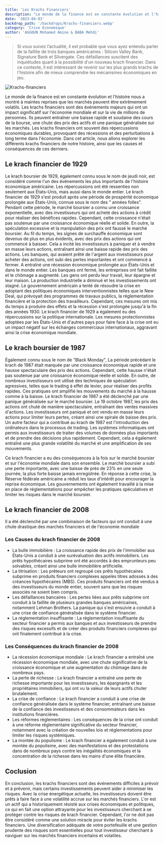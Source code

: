 ```yaml
---
title: 'Les Krachs Financiers'
description: "Le monde de la finance est en constante évolution et l'histoire nous a montré à maintes reprises que les marchés peuvent être extrêmement volatils. Les krachs financiers sont des événements majeurs qui ont un impact significatif sur l'économie mondiale et sur la vie de millions de personnes."
date: '2023-04-03'
backdrop_path: '/backdrops/Krachs-financiers.webp'
category: 'Crise Economique'
author: 'AGGOUN Mohamed Amine & BABA Mehdi'
---
```


>Si vous suivez l’actualité, il est probable que vous ayez entendu parler de la faillite de trois banques américaines : Silicon Valley Bank, Signature Bank et Silvergate. Ces défaillances suscitent des inquiétudes quant à la possibilité d'un nouveau krach financier. Dans ce contexte, il est intéressant de revenir sur les plus grands krachs de l'histoire afin de mieux comprendre les mécanismes économiques en jeu.

![Krachs-financiers](/backdrops/Krachs-financiers.webp)

Le monde de la finance est en constante évolution et l'histoire nous a montré à maintes reprises que les marchés peuvent être extrêmement volatils. Les krachs financiers sont des événements majeurs qui ont un impact significatif sur l'économie mondiale et sur la vie de millions de personnes. Ils peuvent entraîner une baisse rapide et soudaine des cours de la bourse, une chute des prix des actifs et une panique généralisée sur les marchés. Les krachs financiers ont souvent des répercussions économiques durables, provoquant des récessions et des perturbations à long terme dans l'économie. Dans cet article, nous allons explorer les différents krachs financiers de notre histoire, ainsi que les causes et conséquences de ces derniers.

## **Le krach financier de 1929**

Le krach boursier de 1929, également connu sous le nom de jeudi noir, est considéré comme l'un des événements les plus importants de l'histoire économique américaine. Les répercussions ont été ressenties non seulement aux États-Unis, mais aussi dans le monde entier.
Le krach financier de 1929 s'est produit après une période de prospérité économique prolongée aux États-Unis, connue sous le nom des " années folles". Pendant cette période, le marché boursier a connu une croissance exponentielle, avec des investisseurs qui ont acheté des actions à crédit pour réaliser des bénéfices rapides. Cependant, cette croissance n'était pas soutenue par une croissance économique réelle et solide. En outre, la spéculation excessive et la manipulation des prix ont faussé le marché boursier.
Au fil du temps, les signes de surchauffe économique sont devenus de plus en plus évidents, avec des prix des actions qui ont commencé à baisser. Cela a incité les investisseurs à paniquer et à vendre en masse leurs actions, entraînant ainsi une baisse rapide des prix des actions. Les banques, qui avaient prêté de l'argent aux investisseurs pour acheter des actions, ont subi des pertes importantes et ont commencé à fermer.
A entraîné une récession économique prolongée aux États-Unis et dans le monde entier. Les banques ont fermé, les entreprises ont fait faillite et le chômage a augmenté. Les gens ont perdu leur travail, leur épargne et leur maison. La production industrielle a diminué et les investissements ont stagné.
Le gouvernement américain a tenté de résoudre la crise en adoptant des politiques économiques interventionnistes telles que le New Deal, qui prévoyait des programmes de travaux publics, la réglementation financière et la protection des travailleurs. Cependant, ces mesures ont mis du temps à produire des effets et la récession s'est prolongée jusqu'à la fin des années 1930.
Le krach financier de 1929 a également eu des répercussions sur la politique internationale. Les mesures protectionnistes adoptées par les États-Unis et d'autres pays pour faire face à la crise ont eu un impact négatif sur les échanges commerciaux internationaux, aggravant ainsi la crise économique mondiale.

## **Le krach boursier de 1987**

Également connu sous le nom de "Black Monday",
La période précédant le krach de 1987 était marquée par une croissance économique rapide et une hausse spectaculaire des prix des actions. Cependant, cette hausse n'était pas soutenue par une croissance économique réelle et solide. En outre, de nombreux investisseurs ont utilisé des techniques de spéculation agressives, telles que le trading à effet de levier, pour réaliser des profits rapides. Ces pratiques ont amplifié les mouvements du marché à la hausse comme à la baisse.
Le krach financier de 1987 a été déclenché par une panique généralisée sur le marché boursier. Le 19 octobre 1987, les prix des actions ont chuté de manière spectaculaire, entraînant des ventes massives d'actions. Les investisseurs ont paniqué et ont vendu en masse leurs actions pour limiter leurs pertes, créant ainsi une spirale de baisse des prix.
Un autre facteur qui a contribué au krach de 1987 est l'introduction des ordinateurs dans le processus de trading. Les systèmes informatiques ont permis aux investisseurs de traiter des volumes de données plus importants et de prendre des décisions plus rapidement. Cependant, cela a également entraîné une plus grande volatilité du marché et une amplification de ses mouvements.

Ce krach financier a eu des conséquences à la fois sur le marché boursier et sur l'économie mondiale dans son ensemble. Le marché boursier a subi une perte importante, avec une baisse de près de 23% en une seule journée, la plus forte baisse jamais enregistrée.
En réponse à cette crise, la Réserve fédérale américaine a réduit les taux d'intérêt pour encourager la reprise économique. Les gouvernements ont également travaillé à la mise en place de réglementations pour empêcher les pratiques spéculatives et limiter les risques dans le marché boursier.

## **Le krach financier de 2008**

Il a été déclenché par une combinaison de facteurs qui ont conduit à une chute drastique des marchés financiers et de l'économie mondiale

### Les Causes du krach financier de 2008

- La bulle immobilière : La croissance rapide des prix de l'immobilier aux États-Unis a conduit à une surévaluation des actifs immobiliers. Les prêts hypothécaires subprime ont été accordés à des emprunteurs peu solvables, créant ainsi une bulle immobilière artificielle.
- La titrisation : Les prêteurs ont regroupé ces prêts hypothécaires subprime en produits financiers complexes appelés titres adossés à des créances hypothécaires (MBS). Ces produits financiers ont été vendus à des investisseurs du monde entier, souvent sans que les risques associés ne soient bien compris.
- Les défaillances bancaires : Les pertes liées aux prêts subprime ont conduit à la faillite de plusieurs grandes banques américaines, notamment Lehman Brothers. La panique qui s'est ensuivie a conduit à une crise de confiance généralisée dans le système financier.
- La réglementation insuffisante : La réglementation insuffisante du secteur financier a permis aux banques et aux investisseurs de prendre des risques excessifs et de créer des produits financiers complexes qui ont finalement contribué à la crise.

### Les Conséquences du krach financier de 2008

- La récession économique mondiale : Le krach financier a entraîné une récession économique mondiale, avec une chute significative de la croissance économique et une augmentation du chômage dans de nombreux pays.
- La perte de richesse : Le krach financier a entraîné une perte de richesse importante pour les investisseurs, les épargnants et les propriétaires immobiliers, qui ont vu la valeur de leurs actifs chuter brutalement.
- La crise de confiance : Le krach financier a conduit à une crise de confiance généralisée dans le système financier, entraînant une baisse de la confiance des investisseurs et des consommateurs dans les institutions financières.
- Les réformes réglementaires : Les conséquences de la crise ont conduit à une réforme réglementaire significative du secteur financier, notamment avec la création de nouvelles lois et réglementations pour limiter les risques systémiques.
- La montée du populisme : Le krach financier a également conduit à une montée du populisme, avec des manifestations et des protestations dans de nombreux pays contre les inégalités économiques et la concentration de la richesse dans les mains d'une élite financière.

## **Coclusion**

En conclusion, les krachs financiers sont des événements difficiles à prévoir et à prévenir, mais certains investissements peuvent aider à minimiser les risques. Avec la crise énergétique actuelle, les investisseurs doivent être prêts à faire face à une volatilité accrue sur les marchés financiers. L'or est un actif qui a historiquement résisté aux crises économiques et politiques, ce qui en fait une option attrayante pour les investisseurs cherchant à se protéger contre les risques de krach financier. Cependant, l'or ne doit pas être considéré comme une solution miracle pour éviter les krachs financiers. Une diversification adéquate de votre portefeuille et une gestion prudente des risques sont essentielles pour tout investisseur cherchant à naviguer sur les marchés financiers incertains et volatiles.
